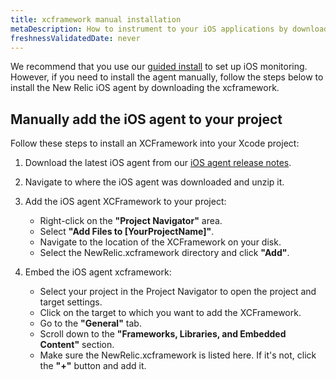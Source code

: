 ```yaml
---
title: xcframework manual installation
metaDescription: How to instrument to your iOS applications by downloading the xcframework.
freshnessValidatedDate: never
---
```


We recommend that you use our [guided install](https://onenr.io/0qwLv87gkj5) to set up iOS monitoring. However, if you need to install the agent manually, follow the steps below to install the New Relic iOS agent by downloading the xcframework.

## Manually add the iOS agent to your project

Follow these steps to install an XCFramework into your Xcode project:

1. Download the latest iOS agent from our [iOS agent release notes](/docs/release-notes/mobile-release-notes/ios-release-notes).
2. Navigate to where the iOS agent was downloaded and unzip it.
3. Add the iOS agent XCFramework to your project:
    - Right-click on the **"Project Navigator"** area.
    - Select **"Add Files to [YourProjectName]"**.
    - Navigate to the location of the XCFramework on your disk.
    - Select the NewRelic.xcframework directory and click **"Add"**.

4. Embed the iOS agent xcframework:
    - Select your project in the Project Navigator to open the project and target settings.
    - Click on the target to which you want to add the XCFramework.
    - Go to the **"General"** tab.
    - Scroll down to the **"Frameworks, Libraries, and Embedded Content"** section.
    - Make sure the NewRelic.xcframework is listed here. If it's not, click the **"+"** button and add it.

